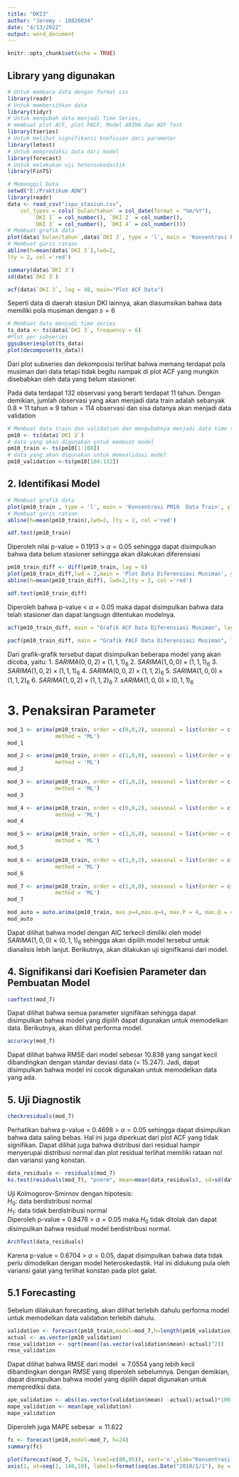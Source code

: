 ---
title: "DKI3"
author: "Jeremy - 10820034"
date: "4/13/2022"
output: word_document
---

```{r setup, include=FALSE}
knitr::opts_chunk$set(echo = TRUE)
```

## Library yang digunakan
```{r message=FALSE, warning=FALSE}
# Untuk membaca data dengan format csv
library(readr)
# Untuk membersihkan data
library(tidyr)
# Untuk mengubah data menjadi Time Series,
# membuat plot ACF, plot PACF, Model ARIMA dan ADF Test
library(tseries)
# Untuk melihat signifikansi koefisien dari parameter
library(lmtest)
# Untuk memprediksi data dari model
library(forecast)
# Untuk melakukan uji heteroskedastik
library(FinTS)
```

```{r message=FALSE, warning=FALSE}
# Memanggil Data
setwd("E:/Praktikum ADW")
library(readr)
data <- read_csv("ispu_stasiun.csv", 
    col_types = cols(`bulan/tahun` = col_date(format = "%m/%Y"), 
        `DKI 1` = col_number(), `DKI 2` = col_number(), 
        `DKI 3` = col_number(), `DKI 4` = col_number()))
# Membuat grafik data
plot(data$`bulan/tahun`,data$`DKI 3`, type = 'l', main = 'Konsentrasi PM10 di Jagakarsa Tahun 2010-2021', xlab = "Tahun", ylab = "Konsentrasi PM10 (µgr/m^3)")
# Membuat garis rataan
abline(h=mean(data$`DKI 3`),lwd=2,
lty = 2, col ='red')
```

```{r}
summary(data$`DKI 3`)
sd(data$`DKI 3`)
```

```{r}
acf(data$`DKI 3`, lag = 48, main="Plot ACF Data")
```

Seperti data di daerah stasiun DKI lainnya, akan diasumsikan bahwa data memiliki pola musiman dengan $s=6$

```{r}
# Membuat data menjadi time series
ts_data <- ts(data$`DKI 3`, frequency = 6)
#Plot per subseries
ggsubseriesplot(ts_data)
plot(decompose(ts_data))
```

Dari plot subseries dan dekomposisi terlihat bahwa memang terdapat pola musiman dari data tetapi tidak begitu nampak di plot ACF yang mungkin disebabkan oleh data yang belum stasioner.

Pada data terdapat 132 observasi yang berarti terdapat 11 tahun. Dengan demikian, jumlah observasi yang akan menjadi data train adalah sebanyak 0.8 $\times$ 11 tahun $\approx$ 9 tahun = 114 observasi dan sisa datanya akan menjadi data validation

```{r}
# Membuat data train dan validation dan mengubahnya menjadi data time series 
pm10 <- ts(data$`DKI 3`)
# data yang akan digunakan untuk membuat model
pm10_train <- ts(pm10[1:108])
# data yang akan digunakan untuk memvalidasi model
pm10_validation <-ts(pm10[108:132])
```
 
## 2. Identifikasi Model

```{r}
# Membuat grafik data
plot(pm10_train , type = 'l', main = 'Konsentrasi PM10  Data Train', ylab = "Konsentrasi PM10")
# Membuat garis rataan
abline(h=mean(pm10_train),lwd=2, lty = 2, col ='red')
```

```{r}
adf.test(pm10_train)
```

Diperoleh nilai p-value = 0.1913 > $\alpha = 0.05$ sehingga dapat disimpulkan bahwa data belum stasioner sehingga akan dilakukan diferensiasi

```{r}
pm10_train_diff <- diff(pm10_train, lag = 6)
plot(pm10_train_diff,lwd = 2,main = 'Plot Data Diferensiasi Musiman', ylab="PM10 Train Diff")
abline(h=mean(pm10_train_diff), lwd=2,lty = 2, col ='red')
```
```{r}
adf.test(pm10_train_diff)
```
Diperoleh bahwa p-value < $\alpha = 0.05$ maka dapat disimpulkan bahwa data telah stasioner dan dapat langsugn ditentukan modelnya.

```{r}
acf(pm10_train_diff, main = "Grafik ACF Data Diferensiasi Musiman", lag.max = 36)
```
```{r}
pacf(pm10_train_diff, main = "Grafik PACF Data Diferensiasi Musiman", lag.max = 49)
```

Dari grafik-grafik tersebut dapat disimpulkan beberapa model yang akan dicoba, yaitu:
1. $SARIMA(0,0,2)\times(1,1,1)_6$
2. $SARIMA(1,0,0)\times(1,1,1)_6$
3. $SARIMA(1,0,2)\times(1,1,1)_6$
4. $SARIMA(0,0,2)\times(1,1,2)_6$
5. $SARIMA(1,0,0)\times(1,1,2)_6$
6. $SARIMA(1,0,2)\times(1,1,2)_6$
7. $sARIMA(1,0,0)\times(0,1,1)_6$


# 3. Penaksiran Parameter
```{r}
mod_1 <- arima(pm10_train, order = c(0,0,2), seasonal = list(order = c(1,1,1), period = 6),
               method = 'ML')
mod_1
```
```{r}
mod_2 <- arima(pm10_train, order = c(1,0,0), seasonal = list(order = c(1,1,1), period = 6),
               method = 'ML')
mod_2
```
```{r}
mod_3 <- arima(pm10_train, order = c(1,0,2), seasonal = list(order = c(1,1,1), period = 6),
               method = 'ML')
mod_3
```
```{r}
mod_4 <- arima(pm10_train, order = c(0,0,2), seasonal = list(order = c(1,1,2), period = 6),
               method = 'ML')
mod_4
```
```{r}
mod_5 <- arima(pm10_train, order = c(1,0,0), seasonal = list(order = c(1,1,2), period = 6),
               method = 'ML')
mod_5
```
```{r}
mod_6 <- arima(pm10_train, order = c(1,0,2), seasonal = list(order = c(1,1,2), period = 6),
               method = 'ML')
mod_6
```

```{r}
mod_7 <- arima(pm10_train, order = c(1,0,0), seasonal = list(order = c(0,1,1), period = 6),
               method = 'ML')
mod_7
```

```{r}
mod_auto = auto.arima(pm10_train, max.p=4,max.q=4, max.P = 4, max.Q = 4,seasonal =TRUE, stationary = FALSE)
mod_auto
```

Dapat dilihat bahwa model dengan AIC terkecil dimiliki oleh model $SARIMA(1,0,0)\times(0,1,1)_6$ sehingga akan dipilih model tersebut untuk dianalisis lebih lanjut. Berikutnya, akan dilakukan uji signifikansi dari model.


## 4. Signifikansi dari Koefisien Parameter dan Pembuatan Model
```{r}
coeftest(mod_7)
```

Dapat dilihat bahwa semua parameter signifikan sehingga dapat disimpulkan bahwa model yang dipilih dapat digunakan untuk memodelkan data. Berikutnya, akan dilihat performa model.

```{r}
accuracy(mod_7)
```

Dapat dilihat bahwa RMSE dari model sebesar $10.838$ yang sangat kecil dibandingkan dengan standar deviasi data (= 15.247). Jadi, dapat disimpulkan bahwa model ini cocok digunakan untuk memodelkan data yang ada.

## 5. Uji Diagnostik
```{r}
checkresiduals(mod_7)
```

Perhatikan bahwa p-value = 0.4698 > $\alpha = 0.05$ sehingga dapat disimpulkan bahwa data saling bebas. Hal ini juga diperkuat dari plot ACF yang tidak signifikan. Dapat dilihat juga bahwa distribusi dari residual hampir menyerupai distribusi normal dan plot residual terlihat memiliki rataan nol dan variansi yang konstan.

```{r}
data_residuals <- residuals(mod_7)
ks.test(residuals(mod_7), "pnorm", mean=mean(data_residuals), sd=sd(data_residuals))
```
Uji Kolmogorov-Smirnov dengan hipotesis:  
$H_0:$ data berdistribusi normal  
$H_1:$ data tidak berdistribusi normal  
Diperoleh p-value = 0.8476 > $\alpha = 0.05$ maka $H_0$ tidak ditolak dan dapat disimpulkan bahwa residual model berdistribusi normal.

```{r}
ArchTest(data_residuals)
```

Karena p-value = $0.6704$ > $\alpha = 0.05$, dapat disimpulkan bahwa data tidak perlu dimodelkan dengan model heteroskedastik. Hal ini didukung pula oleh variansi galat yang terlihat konstan pada plot galat.

## 5.1 Forecasting
Sebelum dilakukan forecasting, akan dilihat terlebih dahulu performa model untuk memodelkan data validation terlebih dahulu.

```{r}
validation <- forecast(pm10_train,model=mod_7,h=length(pm10_validation))
actual <- as.vector(pm10_validation)
rmse_validation <- sqrt(mean((as.vector(validation$mean)-actual)^2))
rmse_validation
```
Dapat dilihat bahwa RMSE dari model $\approx 7.0554$ yang lebih kecil dibandingkan dengan RMSE yang diperoleh sebelumnya. Dengan demikian, dapat disimpulkan bahwa model yang dipilih dapat digunakan untuk memprediksi data.

```{r}
ape_validation <- abs((as.vector(validation$mean) -actual)/actual)*100
mape_validation <- mean(ape_validation)
mape_validation
```

Diperoleh juga MAPE sebesar $\approx 11.822%$

```{r}
fc <- forecast(pm10,model=mod_7, h=24)
summary(fc)
```

```{r}
plot(forecast(mod_7, h=24, level=c(80,95)), xaxt='n',ylab="Konsentrasi PM10 (µgr/m^3)", xlab="Bulan/Tahun", main="Forecast ARIMA(1,0,0)(0,1,1)[6] untuk Konsentrasi PM10 di Jagakarsa", asp=0.6)
axis(1, at=seq(1, 140,10), labels=format(seq(as.Date("2010/1/1"), by = "year", length.out = 14),format("%b %Y")), cex.axis=0.8, xpd=TRUE)
```

